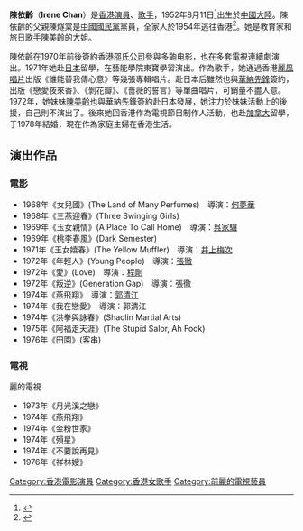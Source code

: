 {{藝人
| 姓名 = 陳依齡
| 類型 = 女歌手
| 英文名 = Irene Chan
| 暱稱 = 
| 國籍 = {{CNHK}}
| 民族 = 
| 籍貫 = [[廣東|廣東]][[東莞|東莞]]
| 出生日期 = {{birth date and age|1952|8|11}}
| 出生地點 = {{PRC}}
| 逝世日期 = 
| 逝世地點 = 
| 職業 = [[歌手|歌手]]、[[演員|演員]]
| 語言 = [[廣東話|廣東話]]、[[英文|英文]]、[[普通話|普通話]]、[[日文|日文]]
| 三圍 = 
| 教育程度 = 
| 宗教信仰 = [[天主教|天主教]]
| 配偶 = 
| 網站 = 
| 活躍年代 = 1968 - 1976
}}
'''陳依齡'''（'''Irene Chan'''）是[[香港|香港]][[演員|演員]]、[[歌手|歌手]]，1952年8月11日<ref>{{Cite web|title=陈依龄 - 陈依龄|url=https://m.douban.com/movie/celebrity/1180630/|access-date=2021-08-25|work=豆瓣(手机版)}}</ref>出生於[[中华人民共和国|中國大陸]]。陳依齡的父親陳燧棠是[[中國國民黨|中國國民黨]]黨員，全家人於1954年逃往香港<ref>{{Cite web|title=陳美齡國際歌迷會 アグネス・チャン 国際ファンクラブ The Road of a Swallow Agnes Chan(中文版)|url=https://www.agneschan.net/cn/index.html|access-date=2021-08-24|work=www.agneschan.net}}</ref>。她是教育家和旅日歌手[[陳美齡|陳美齡]]的大姐。

陳依齡在1970年前後簽約香港[[邵氏公司|邵氏公司]]參與多齣电影，也在多套電視連續劇演出。1971年她赴[[日本|日本]]留學，在藝能學院東寶學習演出。作為歌手，她通過香港[[丽风唱片|麗風唱片]]出版《誰能替我傳心意》等幾張專輯唱片。赴日本后雖然也與[[華納先鋒|華納先鋒]]簽約，出版《戀愛夜來香》、《剝花瓣》、《薔薇的誓言》等單曲唱片，可銷量不盡人意。1972年，她妹妹[[陳美齡|陳美齡]]也與華納先鋒簽約赴日本發展，她注力於妹妹活動上的後援，自己則不演出了。後來她回香港作為電視節目制作人活動，也赴[[加拿大|加拿大]]留學，于1978年結婚，現在作為家庭主婦在香港生活。

==演出作品==
===電影===
* 1968年《女兒國》(The Land of Many Perfumes)　導演：[[何夢華|何夢華]]
* 1968年《三燕迎春》(Three Swinging Girls)
* 1969年《玉女親情》(A Place To Call Home)　導演：[[呉家驤|呉家驤]]
* 1969年《桃李春風》(Dark Semester)
* 1971年《玉女嬉春》(The Yellow Muffler)　導演：[[井上梅次|井上梅次]]
* 1972年《年輕人》(Young People)　導演：[[張徹|張徹]]
* 1972年《愛》(Love)　導演：[[程剛|程剛]]
* 1972年《叛逆》(Generation Gap)　導演：張徹
* 1974年《燕飛翔》　導演：[[郭清江|郭清江]]
* 1974年《我在戀愛》　導演：郭清江
* 1974年《洪拳與詠春》(Shaolin Martial Arts)
* 1975年《阿福走天涯》(The Stupid Salor, Ah Fook)
* 1976年《田園》(客串)

===電視===
麗的電視
* 1973年《月光溪之戀》
* 1974年《燕飛翔》
* 1974年《金粉世家》
* 1974年《殞星》
* 1974年《不要說再見》
* 1976年《祥林嫂》

[[Category:香港電影演員|Category:香港電影演員]]
[[Category:香港女歌手|Category:香港女歌手]]
[[Category:前麗的電視藝員|Category:前麗的電視藝員]]